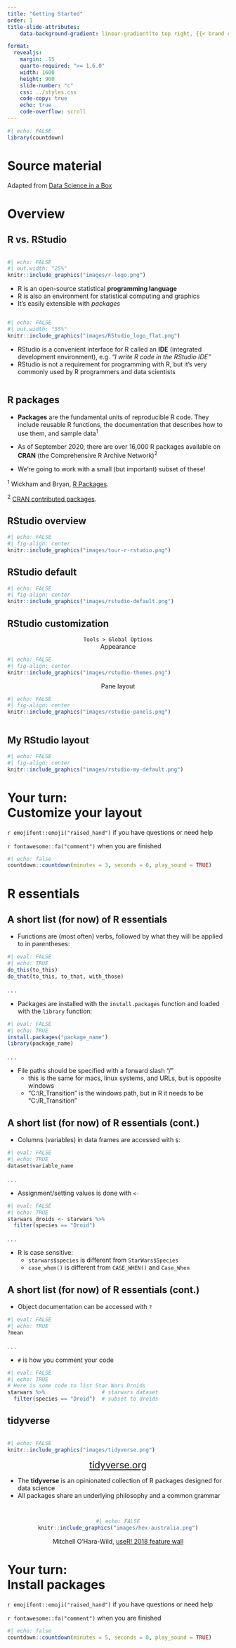 ```yaml
---
title: "Getting Started"
order: 1
title-slide-attributes:
    data-background-gradient: linear-gradient(to top right, {{< brand color background >}}, {{< brand color pastelpink >}}, {{< brand color fmorange >}}, {{< brand color tangerine >}})

format: 
  revealjs:
    margin: .15
    quarto-required: ">= 1.6.0"
    width: 1600
    height: 900
    slide-number: "c"
    css: ../styles.css
    code-copy: true
    echo: true
    code-overflow: scroll
---
```


```r
#| echo: FALSE
library(countdown)
```

# Source material {background-gradient="linear-gradient(to bottom, #FFFFFF, #FFFFFF, #FECCDD)"}

Adapted from [Data Science in a Box](https://datasciencebox.org/)

# Overview {background-gradient="linear-gradient(to bottom right, #FFFFFF, #7CDCFF, #7CDCFF, #7CDCFF)"}

## R vs. RStudio

::: column
```r
#| echo: FALSE
#| out.width: "25%"
knitr::include_graphics("images/r-logo.png")
```

-   R is an open-source statistical **programming language**
-   R is also an environment for statistical computing and graphics
-   It's easily extensible with *packages*
:::

::: column
```r
#| echo: FALSE
#| out.width: "55%"
knitr::include_graphics("images/RStudio_logo_flat.png")
```

-   RStudio is a convenient interface for R called an **IDE** (integrated development environment), e.g. *"I write R code in the RStudio IDE"*
-   RStudio is not a requirement for programming with R, but it's very commonly used by R programmers and data scientists
:::

## R packages

-   **Packages** are the fundamental units of reproducible R code. They include reusable R functions, the documentation that describes how to use them, and sample data<sup>1</sup>

-   As of September 2020, there are over 16,000 R packages available on **CRAN** (the Comprehensive R Archive Network)<sup>2</sup>

-   We're going to work with a small (but important) subset of these!

::: footnote
<sup>1</sup> Wickham and Bryan, [R Packages](https://r-pkgs.org/).

<sup>2</sup> [CRAN contributed packages](https://cran.r-project.org/web/packages/).
:::

## RStudio overview

```r
#| echo: FALSE
#| fig-align: center
knitr::include_graphics("images/tour-r-rstudio.png")
```

## RStudio default

```r
#| echo: FALSE
#| fig-align: center
knitr::include_graphics("images/rstudio-default.png")
```

## RStudio customization

<center>`Tools > Global Options`</center>

::: column
<center>Appearance</center>

```r
#| echo: FALSE
#| fig-align: center
knitr::include_graphics("images/rstudio-themes.png")
```
:::

::: column
<center>Pane layout</center>

```r
#| echo: FALSE
#| fig-align: center
knitr::include_graphics("images/rstudio-panels.png")
```
:::

## My RStudio layout

```r
#| echo: FALSE
#| fig-align: center
knitr::include_graphics("images/rstudio-my-default.png")
```

# Your turn: <br>Customize your layout {background-gradient="linear-gradient(to bottom , #FFFFFF, #FFFFFF, #6BE1CA)"}

`r emojifont::emoji("raised_hand")` if you have questions or need help

`r fontawesome::fa("comment")` when you are finished

```r
#| echo: false
countdown::countdown(minutes = 3, seconds = 0, play_sound = TRUE)
```

# R essentials {background-gradient="linear-gradient(to bottom right, #FFFFFF, #FECCDD, #FECCDD, #FECCDD)"}

## A short list (for now) of R essentials

-   Functions are (most often) verbs, followed by what they will be applied to in parentheses:

```r
#| eval: FALSE
#| echo: TRUE
do_this(to_this)
do_that(to_this, to_that, with_those)
```

. . .

-   Packages are installed with the `install.packages` function and loaded with the `library` function:

```r
#| eval: FALSE
#| echo: TRUE
install.packages("package_name")
library(package_name)
```

. . .

- File paths should be specified with a forward slash "/"
    - this is the same for macs, linux systems, and URLs, but is opposite windows
    - "C:\\R_Transition" is the windows path, but in R it needs to be "C:/R_Transition"
    

## A short list (for now) of R essentials (cont.)

-   Columns (variables) in data frames are accessed with `$`:

```r
#| eval: FALSE
#| echo: TRUE
dataset$variable_name
```

. . .

- Assignment/setting values is done with `<-`
```r
#| eval: FALSE
#| echo: TRUE
starwars_droids <- starwars %>%
  filter(species == "Droid")
```

. . .

-   R is case sensitive: 
    - `starwars$species` is different from `StarWars$Species`
    - `case_when()` is different from `CASE_WHEN()` and `Case_When`

## A short list (for now) of R essentials (cont.)

-   Object documentation can be accessed with `?`

```r
#| eval: FALSE
#| echo: TRUE
?mean
```

. . .

- `#` is how you comment your code

```r
#| eval: FALSE
#| echo: TRUE
# Here is some code to list Star Wars Droids
starwars %>%                  # starwars dataset
  filter(species == "Droid")  # subset to droids
```

## tidyverse

::: column
```r
#| echo: FALSE
knitr::include_graphics("images/tidyverse.png")
```
:::

:::: column
::: {style="font-size: 150%;"}
<center>[tidyverse.org](https://www.tidyverse.org/)</center>
:::

-   The **tidyverse** is an opinionated collection of R packages designed for data science
-   All packages share an underlying philosophy and a common grammar
::::


## {background-color=#000000}

<center>

```r
#| echo: FALSE
knitr::include_graphics("images/hex-australia.png")
```

::: footnote
Mitchell O'Hara-Wild, [useR! 2018 feature wall](https://www.mitchelloharawild.com/blog/user-2018-feature-wall/)
:::

</center>

# Your turn: <br>Install packages {background-gradient="linear-gradient(to bottom , #FFFFFF, #FFFFFF, #6BE1CA)"}

`r emojifont::emoji("raised_hand")` if you have questions or need help

`r fontawesome::fa("comment")` when you are finished

```r
#| echo: false
countdown::countdown(minutes = 5, seconds = 0, play_sound = TRUE)
```
